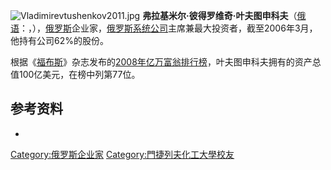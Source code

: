 [[File:Vladimirevtushenkov2011.jpg|thumb]]
'''弗拉基米尔·彼得罗维奇·叶夫图申科夫'''（[[俄语|俄语]]：'''{{lang|ru|Владимир Петрович Евтушенков}}'''，{{bd|1948年|9月25日|catIdx=Yevtushenkov, Vladimir Petrovich}}），[[俄罗斯|俄罗斯]]企业家，[[俄罗斯系统公司|俄罗斯系统公司]]主席兼最大投资者，截至2006年3月，他持有公司62%的股份。

根据《[[福布斯|福布斯]]》杂志发布的[[2008年亿万富翁列表|2008年亿万富翁排行榜]]，叶夫图申科夫拥有的资产总值100亿美元，在榜中列第77位。

== 参考资料 ==
* {{cite web|url=http://www.forbes.com/lists/2008/10/billionaires08_Vladimir-Yevtushenkov_51FS.html|title=The World's Billionaires - #77 Vladimir Yevtushenkov|publisher=《福布斯》网站|date=2008年3月5日|accessdate=2008-03-09|archive-date=2019-12-05|archive-url=https://web.archive.org/web/20191205212438/https://www.forbes.com/lists/2008/10/billionaires08_Vladimir-Yevtushenkov_51FS.html}}

{{Russia-bio-stub}}

{{DEFAULTSORT:Евтушенков, Владимир Петрович}}
[[Category:俄罗斯企业家|Category:俄罗斯企业家]]
[[Category:門捷列夫化工大學校友|Category:門捷列夫化工大學校友]]